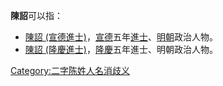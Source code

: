 '''陳詔'''可以指：
* [[陳詔_(宣德進士)|陳詔 (宣德進士)]]，[[宣德|宣德]]五年[[進士|進士]]、[[明朝|明朝]]政治人物。
* [[陳詔_(隆慶進士)|陳詔 (隆慶進士)]]，[[隆庆_(明朝)|隆慶]]五年進士、明朝政治人物。
{{disambig}}

[[Category:二字陈姓人名消歧义|Category:二字陈姓人名消歧义]]